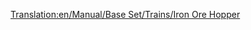 [[Translation:en/Manual/Base Set/Trains/Iron Ore Hopper]]
{{es/Manual/Base Set/Trains/Vagones|Imagen=[[File:en/Manual/Base Set/Trains/Ironorehopper.png]]
|Nombre=Vagoneta de Mineral de Hierro
|PrecioNormal=2.796 € (1.398 £)
|PesoNormal=19 / 49 t
|CapacidadNormal=30 t de mineral de hierro
|PrecioMono="
|PesoMono=19 / 54 t
|CapacidadMono=35 t de mineral de hierro
|PrecioMag="
|PesoMag=19 / 56 t
|CapacidadMag=37 t de mineral de hierro
|Descripción=La '''Vagoneta de Mineral de Hierro''' puede transportar [[es/Manual/Base Set/Cargos/Mineral de hierro|Mineral de hierro]]. Sólo está disponible en el clima [[es/Manual/Clima#templado|templado]].
}}